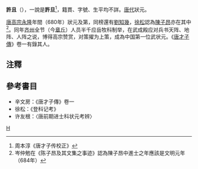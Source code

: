 '''許且'''（{{bd|?||?||}}），一說是'''許旦'''<ref>周本淳《唐才子传校正》</ref>，籍貫、字號、生平均不詳。[[唐朝|唐代]]狀元。

[[唐高宗|唐高宗]][[永隆_(唐朝)|永隆]]年間（680年）狀元及第，同榜還有[[劉知幾|劉知幾]]，[[徐松|徐松]]認為[[陳子昂|陳子昂]]亦在其中<ref>岑仲勉在《陈子昂及其文集之事迹》認為陳子昂中進士之年應該是文明元年（684年）</ref>。同年[[齐州_(唐朝)|齐州]]全节（今[[章丘区|章丘]]）人员半千应岳牧科制举，在武成殿应对兵书天阵、地阵、人阵之说，博得高宗赞赏，对策擢为上策，成為中国第一位武状元。《[[唐才子傳|唐才子傳]]》卷一有錄其人。

==注釋==
{{reflist}}

==參考書目==
* 辛文房：《唐才子傳》卷一
* 徐松：《登科记考》
* 许友根：〈唐前期进士科状元考辨〉
{{唐朝人小作品}}
[[Category:唐朝狀元|H]]
